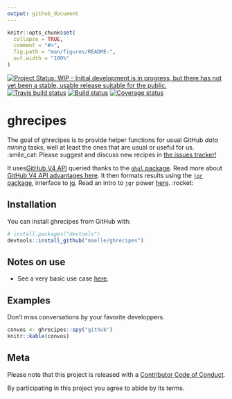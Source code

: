 ```yaml
---
output: github_document
---
```


<!-- README.md is generated from README.Rmd. Please edit that file -->

```r
knitr::opts_chunk$set(
  collapse = TRUE,
  comment = "#>",
  fig.path = "man/figures/README-",
  out.width = "100%"
)
```
[![Project Status: WIP – Initial development is in progress, but there has not yet been a stable, usable release suitable for the public.](http://www.repostatus.org/badges/latest/wip.svg)](http://www.repostatus.org/#wip) [![Travis build status](https://travis-ci.org/maelle/ghrecipes.svg?branch=master)](https://travis-ci.org/maelle/ghrecipes) [![Build status](https://ci.appveyor.com/api/projects/status/8bh3hpjevms1rni0?svg=true)](https://ci.appveyor.com/project/ropensci/ghrecipes)
 [![Coverage status](https://codecov.io/gh/maelle/ghrecipes/branch/master/graph/badge.svg)](https://codecov.io/github/maelle/ghrecipes?branch=master)



# ghrecipes

The goal of ghrecipes is to provide helper functions for usual GitHub _data mining_ tasks, well at least the ones that are usual or useful for us. :smile_cat: Please suggest and discuss new recipes in [the issues tracker!](https://github.com/maelle/ghrecipes/issues)

It uses[ GitHub V4 API](https://developer.github.com/v4/) queried thanks to the [`ghql` package](https://github.com/ropensci/ghql). Read more about [GitHub V4 API advantages here](https://developer.github.com/v4/#why-is-github-using-graphql). It then formats results using the [`jqr` package](https://github.com/ropensci/jqr), interface to [jq](https://stedolan.github.io/jq/). Read an intro to `jqr` power [here](http://www.carlboettiger.info/2017/12/11/data-rectangling-with-jq/). :rocket:

## Installation

You can install ghrecipes from GitHub with:


``` r
# install.packages("devtools")
devtools::install_github("maelle/ghrecipes")
```

## Notes on use

* See a very basic use case [here](http://www.masalmon.eu/2018/03/04/hrbrpkgs/).

## Examples

Don't miss conversations by your favorite developpers.

```r
convos <- ghrecipes::spy("github")
knitr::kable(convos)
```

## Meta

Please note that this project is released with a [Contributor Code of Conduct](CODE_OF_CONDUCT.md).

By participating in this project you agree to abide by its terms.
